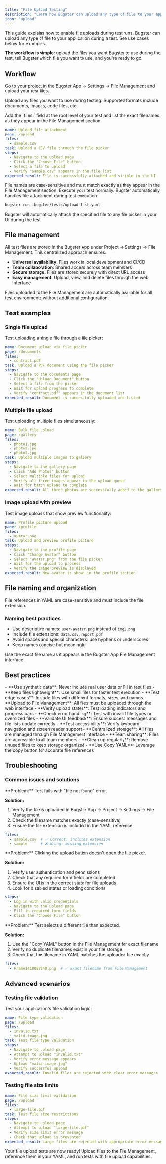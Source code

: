 ```yaml
---
title: "File Upload Testing"
description: "Learn how Bugster can upload any type of file to your application during test execution with a simple workflow."
icon: "upload"
---
```


This guide explains how to enable file uploads during test runs. Bugster can upload any type of file to your application during a test. See use cases below for examples.

**The workflow is simple**: upload the files you want Bugster to use during the test, tell Bugster which file you want to use, and you're ready to go.


## Workflow

<Steps>
<Step title="Upload files in File Management">
Go to your project in the Bugster App → Settings → File Management and upload your test files.


Upload any files you want to use during testing. Supported formats include documents, images, code files, etc.
</Step>

<Step title="Add files to your test YAML">
Add the `files:` field at the root level of your test and list the exact filenames as they appear in the File Management section.

```yaml
name: Upload file attachment
page: /upload
files:
  - sample.csv
task: Upload a CSV file through the file picker
steps:
  - Navigate to the upload page
  - Click the "Choose File" button
  - Select a file to upload
  - Verify "sample.csv" appears in the file list
expected_result: File is successfully attached and visible in the UI
```

<Warning>
File names are case-sensitive and must match exactly as they appear in the File Management section.
</Warning>
</Step>

<Step title="Run your test">
Execute your test normally. Bugster automatically handles file attachment during test execution.

```bash
bugster run .bugster/tests/upload-test.yaml
```

<Check>
Bugster will automatically attach the specified file to any file picker in your UI during the test.
</Check>
</Step>
</Steps>

## File management

All test files are stored in the Bugster App under Project → Settings → File Management. This centralized approach ensures:

- **Universal availability**: Files work in local development and CI/CD
- **Team collaboration**: Shared access across team members  
- **Secure storage**: Files are stored securely with direct URL access
- **Easy management**: Upload, view, and delete files through the web interface

<Info>
Files uploaded to the File Management are automatically available for all test environments without additional configuration.
</Info>

## Test examples

### Single file upload

Test uploading a single file through a file picker:

```yaml
name: Document upload via file picker
page: /documents
files:
  - contract.pdf
task: Upload a PDF document using the file picker
steps:
  - Navigate to the documents page
  - Click the "Upload Document" button
  - Select a file from the picker
  - Wait for upload progress to complete
  - Verify "contract.pdf" appears in the document list
expected_result: Document is successfully uploaded and listed
```

### Multiple file upload

Test uploading multiple files simultaneously:

```yaml
name: Bulk file upload
page: /gallery
files:
  - photo1.jpg
  - photo2.jpg
  - photo3.jpg
task: Upload multiple images to gallery
steps:
  - Navigate to the gallery page
  - Click "Add Photos" button
  - Select multiple files for upload
  - Verify all three images appear in the upload queue
  - Wait for batch upload to complete
expected_result: All three photos are successfully added to the gallery
```

### Image upload with preview

Test image uploads that show preview functionality:

```yaml
name: Profile picture upload
page: /profile
files:
  - avatar.png
task: Upload and preview profile picture
steps:
  - Navigate to the profile page
  - Click "Change Avatar" button
  - Select "avatar.png" from the file picker
  - Wait for the upload to process
  - Verify the image preview is displayed
expected_result: New avatar is shown in the profile section
```

## File naming and organization

<Info>
File references in YAML are case-sensitive and must include the file extension.
</Info>

### Naming best practices

- Use descriptive names: `user-avatar.png` instead of `img1.png`
- Include file extensions: `data.csv`, `report.pdf`
- Avoid spaces and special characters: use hyphens or underscores
- Keep names concise but meaningful

<Tip>
Use the exact filename as it appears in the Bugster App File Management interface.
</Tip>

## Best practices

<AccordionGroup>
<Accordion title="File selection and preparation">
- **Use synthetic data**: Never include real user data or PII in test files
- **Keep files lightweight**: Use small files for faster test execution
- **Test edge cases**: Include files with different formats, sizes, and names
- **Upload to File Management**: All files must be uploaded through the web interface
</Accordion>

<Accordion title="Test design">
- **Verify upload states**: Test loading indicators and progress bars
- **Check error handling**: Test with invalid file types or oversized files
- **Validate UI feedback**: Ensure success messages and file lists update correctly
- **Test accessibility**: Verify keyboard navigation and screen reader support
</Accordion>

<Accordion title="File management">
- **Centralized storage**: All files are managed through File Management interface
- **Team sharing**: Files are accessible to all team members
- **Clean up regularly**: Remove unused files to keep storage organized
- **Use Copy YAML**: Leverage the copy button for accurate file references
</Accordion>
</AccordionGroup>

## Troubleshooting

### Common issues and solutions

<Tabs>
<Tab title="File not found">
**Problem:** Test fails with "file not found" error.

**Solution:**
1. Verify the file is uploaded in Bugster App → Project → Settings → File Management
2. Check the filename matches exactly (case-sensitive)
3. Ensure the file extension is included in the YAML reference

```yaml
files:
  - sample.csv  # ✅ Correct: includes extension
  - sample      # ❌ Wrong: missing extension
```
</Tab>

<Tab title="File picker not opening">
**Problem:** Clicking the upload button doesn't open the file picker.

**Solution:**
1. Verify user authentication and permissions
2. Check that any required form fields are completed
3. Ensure the UI is in the correct state for file uploads
4. Look for disabled states or loading conditions

```yaml
steps:
  - Log in with valid credentials
  - Navigate to the upload page
  - Fill in required form fields
  - Click the "Choose File" button
```
</Tab>

<Tab title="Wrong file selected">
**Problem:** Test selects a different file than expected.

**Solution:**
1. Use the "Copy YAML" button in the File Management for exact filename
2. Verify no duplicate filenames exist in your file storage
3. Check that the filename in YAML matches the uploaded file exactly

```yaml
files:
  - Frame1410087848.png  # ✅ Exact filename from File Management
```
</Tab>
</Tabs>

## Advanced scenarios

### Testing file validation

Test your application's file validation logic:

```yaml
name: File type validation
page: /upload
files:
  - invalid.txt
  - valid-image.jpg
task: Test file type validation
steps:
  - Navigate to upload page
  - Attempt to upload "invalid.txt"
  - Verify error message appears
  - Upload "valid-image.jpg"
  - Verify successful upload
expected_result: Invalid files are rejected with clear error messages
```

### Testing file size limits

```yaml
name: File size limit validation
page: /upload
files:
  - large-file.pdf
task: Test file size restrictions
steps:
  - Navigate to upload page
  - Attempt to upload "large-file.pdf"
  - Verify size limit error message
  - Check that upload is prevented
expected_result: Large files are rejected with appropriate error message
```

<Check>
Your file upload tests are now ready! Upload files to the File Management, reference them in your YAML, and run tests with file upload capabilities.
</Check>
